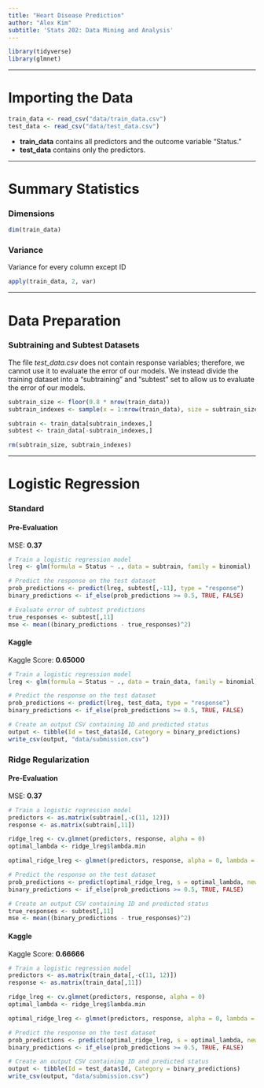 ```yaml
---
title: "Heart Disease Prediction"
author: "Alex Kim"
subtitle: 'Stats 202: Data Mining and Analysis'
---
```


```R
library(tidyverse)
library(glmnet)
```

***

# Importing the Data

```R
train_data <- read_csv("data/train_data.csv")
test_data <- read_csv("data/test_data.csv")
```

 * **train_data** contains all predictors and the outcome variable "Status."
 * **test_data** contains only the predictors.

***

# Summary Statistics

### Dimensions

```R
dim(train_data)
```
### Variance

Variance for every column except ID

```R
apply(train_data, 2, var)
```

***

# Data Preparation

### Subtraining and Subtest Datasets

The file *test_data.csv* does not contain response variables; therefore, we cannot use it to evaluate the error of our models. We instead divide the training dataset into a "subtraining" and "subtest" set to allow us to evaluate the error of our models.

```R
subtrain_size <- floor(0.8 * nrow(train_data))
subtrain_indexes <- sample(x = 1:nrow(train_data), size = subtrain_size)

subtrain <- train_data[subtrain_indexes,]
subtest <- train_data[-subtrain_indexes,]

rm(subtrain_size, subtrain_indexes)
```

***

# Logistic Regression


### Standard

#### Pre-Evaluation

MSE: **0.37**

```R
# Train a logistic regression model
lreg <- glm(formula = Status ~ ., data = subtrain, family = binomial)

# Predict the response on the test dataset
prob_predictions <- predict(lreg, subtest[,-11], type = "response")
binary_predictions <- if_else(prob_predictions >= 0.5, TRUE, FALSE)

# Evaluate error of subtest predictions
true_responses <- subtest[,11]
mse <- mean((binary_predictions - true_responses)^2)
```

#### Kaggle

Kaggle Score: **0.65000**

```R
# Train a logistic regression model
lreg <- glm(formula = Status ~ ., data = train_data, family = binomial)

# Predict the response on the test dataset
prob_predictions <- predict(lreg, test_data, type = "response")
binary_predictions <- if_else(prob_predictions >= 0.5, TRUE, FALSE)

# Create an output CSV containing ID and predicted status
output <- tibble(Id = test_data$Id, Category = binary_predictions)
write_csv(output, "data/submission.csv")
```

### Ridge Regularization

#### Pre-Evaluation

MSE: **0.37**

```R
# Train a logistic regression model
predictors <- as.matrix(subtrain[,-c(11, 12)])
response <- as.matrix(subtrain[,11])

ridge_lreg <- cv.glmnet(predictors, response, alpha = 0)
optimal_lambda <- ridge_lreg$lambda.min

optimal_ridge_lreg <- glmnet(predictors, response, alpha = 0, lambda = optimal_lambda)

# Predict the response on the test dataset
prob_predictions <- predict(optimal_ridge_lreg, s = optimal_lambda, newx = as.matrix(subtest[,-c(11, 12)]))
binary_predictions <- if_else(prob_predictions >= 0.5, TRUE, FALSE)

# Create an output CSV containing ID and predicted status
true_responses <- subtest[,11]
mse <- mean((binary_predictions - true_responses)^2)
```

#### Kaggle

Kaggle Score: **0.66666**

```R
# Train a logistic regression model
predictors <- as.matrix(train_data[,-c(11, 12)])
response <- as.matrix(train_data[,11])

ridge_lreg <- cv.glmnet(predictors, response, alpha = 0)
optimal_lambda <- ridge_lreg$lambda.min

optimal_ridge_lreg <- glmnet(predictors, response, alpha = 0, lambda = optimal_lambda)

# Predict the response on the test dataset
prob_predictions <- predict(optimal_ridge_lreg, s = optimal_lambda, newx = as.matrix(test_data[,-11]))
binary_predictions <- if_else(prob_predictions >= 0.5, TRUE, FALSE)

# Create an output CSV containing ID and predicted status
output <- tibble(Id = test_data$Id, Category = binary_predictions)
write_csv(output, "data/submission.csv")
```